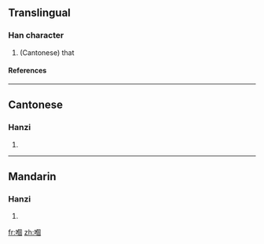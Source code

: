 ==Translingual==
===Han character===
{{Han char|rn=30|rad=口|as=10|sn=13|four=|canj=口人田口 (ROWR)}}
# (Cantonese) that
====References====
{{Han ref|kx=0204.111|hdz=10668.091|uh=55F0|ud=22000}}
----
==Cantonese==
===Hanzi===
{{yue-hanzi|jyut=go<sup>2</sup>|y=go<sup>2</sup>}}
# {{defn|Cantonese}}
----
==Mandarin==
===Hanzi===
{{cmn-hanzi|pin=[[āi]] ([[ai1]]), [[ǎi]] ([[ai3]]), [[gè]] ([[ge4]])|wg=ai<sup>1</sup>, ai<sup>3</sup>, ko<sup>4</sup>}}
# {{defn|Mandarin}}

[[fr:嗰]]
[[zh:嗰]]